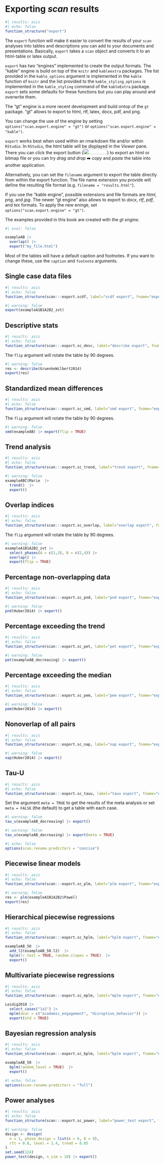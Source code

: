 # Exporting *scan* results {#sec-export}

```r
#| results: asis
#| echo: false
function_structure("export")
```

The `export` function will make it easier to convert the results of your `scan` analyses into tables and descriptions you can add to your documents and presentations. Basically, `export` takes a `scan` object and converts it to an html-table or latex output.

::: callout-note
`export` has two "engines" implemented to create the output formats. The "kable" engine is build on top of the `knitr` and `kableextra` packages. The list provided in the `kable_options` argument is implemented in the `kable` function of `knitr` and the list provided to the `kable_styling_options` is implemented in the `kable_styling` command of the `kableExtra` package. `export` sets some defaults for these functions but you can play around and overwrite them.

The "gt" engine is a more recent development and build ontop of the `gt` package. "gt" allows to export to html, rtf, latex, docx, pdf, and png.

You can change the use of the engine by setting `options("scan.export.engine" = "gt")` or `options("scan.export.engine" = "kable")`.
:::

`export` works best when used within an rmarkdown file and/or within `RStudio`. In `RStudio`, the html table will be displayed in the *Viewer* pane. There you can click the export button (![](images/Screenshot%202023-08-02%20at%2013.31.05.png){width="78" height="18"}) to export an html or bitmap file or you can try *drag and drop* ➡️ *copy* and *paste* the table into another application.

Alternatively, you can set the `filename` argument to export the table directly from within the export function. The file name extension you provide will define the resulting file format (e.g. `filename = "results.html"`).

If you use the "kable engine", possible extensions and file formats are *html*, *png*, and *jpg*. The newer "gt engine" also allows to export to *docx*, *rtf*, *pdf*, and *tex* formats. To apply the new eninge, set `options("scan.export.engine" = "gt")`.

The examples provided in this book are created with the *gt engine*.

```r
#| eval: false

exampleAB |> 
  overlap() |> 
  export("my_file.html")
```

Most of the tables will have a default caption and footnotes. If you want to change these, use the `caption` and `footnote` arguments.

## Single case data files

```r
#| results: asis
#| echo: false
function_structure(scan:::export.scdf, label="scdf export", fname="export")
```

```r
#| warning: false
export(exampleA1B1A2B2_zvt)
```

## Descriptive stats

```r
#| results: asis
#| echo: false
function_structure(scan:::export.sc_desc, label="describe export", fname="export")
```

The `flip` argument will rotate the table by 90 degrees.

```r
#| warning: false
res <- describe(GruenkeWilbert2014)
export(res)
```

## Standardized mean differences

```r
#| results: asis
#| echo: false
function_structure(scan:::export.sc_smd, label="smd export", fname="export")
```

The `flip` argument will rotate the table by 90 degrees.

```r
#| warning: false
smd(exampleAB) |> export(flip = TRUE)
```

## Trend analysis

```r
#| results: asis
#| echo: false
function_structure(scan:::export.sc_trend, label="trend export", fname="export")
```

```r
#| warning: false
exampleABC$Marie  |> 
  trend()  |> 
  export()
```

## Overlap indices

```r
#| results: asis
#| echo: false
function_structure(scan:::export.sc_overlap, label="overlap export", fname="export")
```

The `flip` argument will rotate the table by 90 degrees.

```r
#| warning: false
exampleA1B1A2B2_zvt |> 
  select_phases(A = c(1,3), B = c(2,4)) |> 
  overlap() |> 
  export(flip = TRUE)
```

## Percentage non-overlapping data

```r
#| results: asis
#| echo: false
function_structure(scan:::export.sc_pnd, label="pnd export", fname="export")
```

```r
#| warning: false
pnd(Huber2014) |> export()
```

## Percentage exceeding the trend

```r
#| results: asis
#| echo: false
function_structure(scan:::export.sc_pet, label="pet export", fname="export")
```

```r
#| warning: false
pet(exampleAB_decreasing) |> export()
```

## Percentage exceeding the median

```r
#| results: asis
#| echo: false
function_structure(scan:::export.sc_pem, label="pem export", fname="export")
```

```r
#| warning: false
pem(Huber2014) |> export()
```

## Nonoverlap of all pairs

```r
#| results: asis
#| echo: false
function_structure(scan:::export.sc_nap, label="nap export", fname="export")
```

```r
#| warning: false
nap(Huber2014) |> export()
```

## Tau-U

```r
#| results: asis
#| echo: false
function_structure(scan:::export.sc_tauu, label="tauu export", fname="export")
```

Set the argument `meta = TRUE` to get the results of the meta analysis or set `meta = FALSE` (the default) to get a table with each case.

```r
#| warning: false
tau_u(exampleAB_decreasing) |> export()
```

```r
#| warning: false
tau_u(exampleAB_decreasing) |> export(meta = TRUE)
```

```r
#| echo: false
options(scan.rename.predictors = "concise")
```

## Piecewise linear models

```r
#| results: asis
#| echo: false
function_structure(scan:::export.sc_plm, label="plm export", fname="export")
```

```r
#| warning: false
res <- plm(exampleA1B1A2B2$Pawel)
export(res)
```

## Hierarchical piecewise regressions

```r
#| results: asis
#| echo: false
function_structure(scan:::export.sc_hplm, label="hplm export", fname="export")
```

```r
exampleAB_50  |> 
  add_l2(exampleAB_50.l2)  |> 
  hplm(lr.test = TRUE, random.slopes = TRUE)  |> 
  export()
```

## Multivariate piecewise regressions

```r
#| results: asis
#| echo: false
function_structure(scan:::export.sc_mplm, label="mplm export", fname="export")
```

```r
Leidig2018 |> 
  select_cases("1a1") |> 
  mplm(dvar = c("academic_engagement", "disruptive_behavior")) |> 
  export(std = TRUE)
```

## Bayesian regression analysis

```r
#| results: asis
#| echo: false
function_structure(scan:::export.sc_bplm, label="bplm export", fname="export")
```

```r
exampleAB_50  |> 
  bplm(random_level = TRUE)  |> 
  export()
```

```r
#| echo: false
options(scan.rename.predictors = "full")
```

## Power analyses {#sec-power}

```r
#| results: asis
#| echo: false
function_structure(scan:::export.sc_power, label="power_test export", fname="export")
```

```r
#| warning: false
design <- design(
  n = 1, phase_design = list(A = 6, B = 9),
  rtt = 0.8, level = 1.4, trend = 0.05
)
set.seed(124)
power_test(design, n_sim = 10) |> export()
```
